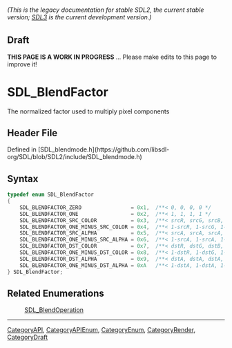 ====== (This is the legacy documentation for stable SDL2, the current stable version; [https://wiki.libsdl.org/SDL3/ SDL3] is the current development version.) ======

== Draft ==

'''THIS PAGE IS A WORK IN PROGRESS''' ... Please make edits to this page to improve it!
= SDL_BlendFactor =

The normalized factor used to multiply pixel components

== Header File ==

Defined in [SDL_blendmode.h](https://github.com/libsdl-org/SDL/blob/SDL2/include/SDL_blendmode.h)

== Syntax ==

<syntaxhighlight lang='c'>
typedef enum SDL_BlendFactor
{
    SDL_BLENDFACTOR_ZERO                = 0x1,  /**< 0, 0, 0, 0 */
    SDL_BLENDFACTOR_ONE                 = 0x2,  /**< 1, 1, 1, 1 */
    SDL_BLENDFACTOR_SRC_COLOR           = 0x3,  /**< srcR, srcG, srcB, srcA */
    SDL_BLENDFACTOR_ONE_MINUS_SRC_COLOR = 0x4,  /**< 1-srcR, 1-srcG, 1-srcB, 1-srcA */
    SDL_BLENDFACTOR_SRC_ALPHA           = 0x5,  /**< srcA, srcA, srcA, srcA */
    SDL_BLENDFACTOR_ONE_MINUS_SRC_ALPHA = 0x6,  /**< 1-srcA, 1-srcA, 1-srcA, 1-srcA */
    SDL_BLENDFACTOR_DST_COLOR           = 0x7,  /**< dstR, dstG, dstB, dstA */
    SDL_BLENDFACTOR_ONE_MINUS_DST_COLOR = 0x8,  /**< 1-dstR, 1-dstG, 1-dstB, 1-dstA */
    SDL_BLENDFACTOR_DST_ALPHA           = 0x9,  /**< dstA, dstA, dstA, dstA */
    SDL_BLENDFACTOR_ONE_MINUS_DST_ALPHA = 0xA   /**< 1-dstA, 1-dstA, 1-dstA, 1-dstA */
} SDL_BlendFactor;</syntaxhighlight>

== Related Enumerations ==

:[[SDL_BlendOperation]]

----
[[CategoryAPI]], [[CategoryAPIEnum]], [[CategoryEnum]], [[CategoryRender]], [[CategoryDraft]]

<!-- #Actually from the SDL_blendmode.h header which does not have it's own category in this wiki. -->


